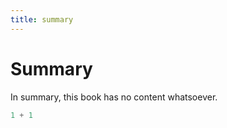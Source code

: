 ```yaml
---
title: summary
---
```


# Summary

In summary, this book has no content whatsoever.

```python
1 + 1
```

